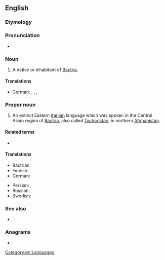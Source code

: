 ==English==
{{wikipedia}}

===Etymology===
{{suffix|en|Bactria|an}}

===Pronunciation===
* {{a|UK}} {{IPA|/ˈbæktɹɪən/|lang=en}}

===Noun===
{{en-noun}}

# A native or inhabitant of [[Bactria]].

====Translations====
{{trans-top|a native or inhabitant of Bactria}}
* German: {{t|de|Baktrier|m}}, {{t|de|Baktrierin|f}}, {{t|de|Baktrer|m}}, {{t|de|Baktrerin|f}}
{{trans-mid}}
{{trans-bottom}}

===Proper noun===
{{en-proper noun}}

# An extinct Eastern [[Iranian]] language which was spoken in the Central Asian region of [[Bactria]], also called [[Tocharistan]], in northern [[Afghanistan]].

====Related terms====
* {{l|en|Bactrian camel}}

====Translations====
{{trans-top|language}}
* Bactrian: {{t|xbc|αριαο|sc=Grek}}
* Finnish: {{t|fi|baktria}}
* German: {{t|de|Baktrisch|n}}
{{trans-mid}}
* Persian: {{t+|fa|باختری}}, {{t|fa|بلخی|tr=balxi}}
* Russian: {{t+|ru|бактрийский}}
* Swedish: {{t|sv|baktriska|c}}
{{trans-bottom}}

===See also===
* {{langcat|xbc}}

===Anagrams===
* {{anagrams|en|Catbrain|anticrab}}

[[Category:en:Languages]]